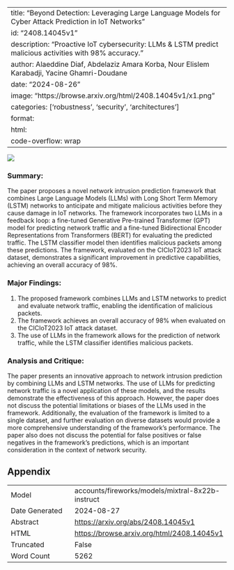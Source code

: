 
---
title: "Beyond Detection: Leveraging Large Language Models for Cyber Attack Prediction in IoT Networks"
id: "2408.14045v1"
description: "Proactive IoT cybersecurity: LLMs & LSTM predict malicious activities with 98% accuracy."
author: Alaeddine Diaf, Abdelaziz Amara Korba, Nour Elislem Karabadji, Yacine Ghamri-Doudane
date: "2024-08-26"
image: "https://browse.arxiv.org/html/2408.14045v1/x1.png"
categories: ['robustness', 'security', 'architectures']
format:
  html:
    code-overflow: wrap
---

![](https://browse.arxiv.org/html/2408.14045v1/x1.png)

### Summary:

The paper proposes a novel network intrusion prediction framework that combines Large Language Models (LLMs) with Long Short Term Memory (LSTM) networks to anticipate and mitigate malicious activities before they cause damage in IoT networks. The framework incorporates two LLMs in a feedback loop: a fine-tuned Generative Pre-trained Transformer (GPT) model for predicting network traffic and a fine-tuned Bidirectional Encoder Representations from Transformers (BERT) for evaluating the predicted traffic. The LSTM classifier model then identifies malicious packets among these predictions. The framework, evaluated on the CICIoT2023 IoT attack dataset, demonstrates a significant improvement in predictive capabilities, achieving an overall accuracy of 98%.

### Major Findings:

1. The proposed framework combines LLMs and LSTM networks to predict and evaluate network traffic, enabling the identification of malicious packets.
2. The framework achieves an overall accuracy of 98% when evaluated on the CICIoT2023 IoT attack dataset.
3. The use of LLMs in the framework allows for the prediction of network traffic, while the LSTM classifier identifies malicious packets.

### Analysis and Critique:

The paper presents an innovative approach to network intrusion prediction by combining LLMs and LSTM networks. The use of LLMs for predicting network traffic is a novel application of these models, and the results demonstrate the effectiveness of this approach. However, the paper does not discuss the potential limitations or biases of the LLMs used in the framework. Additionally, the evaluation of the framework is limited to a single dataset, and further evaluation on diverse datasets would provide a more comprehensive understanding of the framework's performance. The paper also does not discuss the potential for false positives or false negatives in the framework's predictions, which is an important consideration in the context of network security.

## Appendix

|          |          |
|----------|----------|
| Model     | accounts/fireworks/models/mixtral-8x22b-instruct       |
| Date Generated     | 2024-08-27       |
| Abstract | [https://arxiv.org/abs/2408.14045v1](https://arxiv.org/abs/2408.14045v1)        |
| HTML     | [https://browse.arxiv.org/html/2408.14045v1](https://browse.arxiv.org/html/2408.14045v1)       |
| Truncated       | False       |
| Word Count       | 5262       |